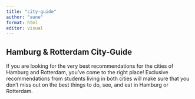 ```yaml
---
title: "city-guide"
author: "aune"
format: html
editor: visual
---
```


## Hamburg & Rotterdam City-Guide

If you are looking for the very best recommendations for the cities of Hamburg and Rotterdam, you've come to the right place! Exclusive recommendations from students living in both cities will make sure that you don't miss out on the best things to do, see, and eat in Hamburg or Rotterdam.
